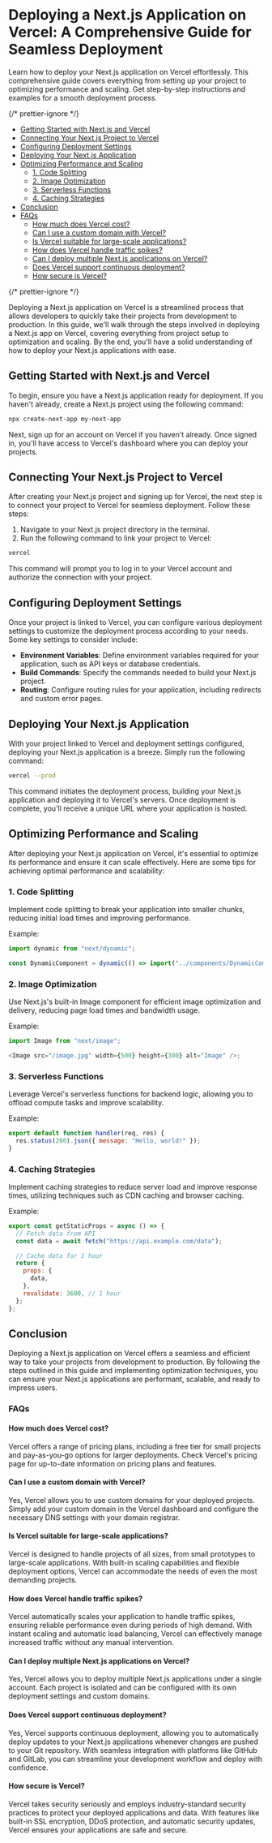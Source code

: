 

# Deploying a Next.js Application on Vercel: A Comprehensive Guide for Seamless Deployment

Learn how to deploy your Next.js application on Vercel effortlessly. This comprehensive guide covers everything from setting up your project to optimizing performance and scaling. Get step-by-step instructions and examples for a smooth deployment process.

<MDXImage
  src={SEO_OBJ.DEPLOY_NEXTJS_PROJECT_ON_VERCEL.featuredImage}
  alt={SEO_OBJ.DEPLOY_NEXTJS_PROJECT_ON_VERCEL.featuredImageAltText}
  title={SEO_OBJ.DEPLOY_NEXTJS_PROJECT_ON_VERCEL.featuredImageAltText}
  extraStyling="mb-4"
/>

{/* prettier-ignore */}
<TOC>
- [Getting Started with Next.js and Vercel](#GettingStartedwithNext.jsandVercel)
- [Connecting Your Next.js Project to Vercel](#ConnectingYourNext.jsProjecttoVercel)
- [Configuring Deployment Settings](#ConfiguringDeploymentSettings)
- [Deploying Your Next.js Application](#DeployingYourNext.jsApplication)
- [Optimizing Performance and Scaling](#OptimizingPerformanceandScaling)
  - [1. Code Splitting](#CodeSplitting)
  - [2. Image Optimization](#ImageOptimization)
  - [3. Serverless Functions](#ServerlessFunctions)
  - [4. Caching Strategies](#CachingStrategies)
- [Conclusion](#Conclusion)
- [FAQs](#FAQs)
    - [How much does Vercel cost?](#HowmuchdoesVercelcost)
    - [Can I use a custom domain with Vercel?](#CanIuseacustomdomainwithVercel)
    - [Is Vercel suitable for large-scale applications?](#IsVercelsuitableforlarge-scaleapplications)
    - [How does Vercel handle traffic spikes?](#HowdoesVercelhandletrafficspikes)
    - [Can I deploy multiple Next.js applications on Vercel?](#CanIdeploymultipleNext.jsapplicationsonVercel)
    - [Does Vercel support continuous deployment?](#DoesVercelsupportcontinuousdeployment)
    - [How secure is Vercel?](#HowsecureisVercel)
</TOC>
{/* prettier-ignore */}

Deploying a Next.js application on Vercel is a streamlined process that allows developers to quickly take their projects from development to production. In this guide, we'll walk through the steps involved in deploying a Next.js app on Vercel, covering everything from project setup to optimization and scaling. By the end, you'll have a solid understanding of how to deploy your Next.js applications with ease.

## <a name='GettingStartedwithNext.jsandVercel'></a>Getting Started with Next.js and Vercel

To begin, ensure you have a Next.js application ready for deployment. If you haven't already, create a Next.js project using the following command:

```bash
npx create-next-app my-next-app
```

Next, sign up for an account on Vercel if you haven't already. Once signed in, you'll have access to Vercel's dashboard where you can deploy your projects.

## <a name='ConnectingYourNext.jsProjecttoVercel'></a>Connecting Your Next.js Project to Vercel

After creating your Next.js project and signing up for Vercel, the next step is to connect your project to Vercel for seamless deployment. Follow these steps:

1. Navigate to your Next.js project directory in the terminal.
2. Run the following command to link your project to Vercel:

```bash
vercel
```

This command will prompt you to log in to your Vercel account and authorize the connection with your project.

## <a name='ConfiguringDeploymentSettings'></a>Configuring Deployment Settings

Once your project is linked to Vercel, you can configure various deployment settings to customize the deployment process according to your needs. Some key settings to consider include:

- **Environment Variables**: Define environment variables required for your application, such as API keys or database credentials.
- **Build Commands**: Specify the commands needed to build your Next.js project.
- **Routing**: Configure routing rules for your application, including redirects and custom error pages.

## <a name='DeployingYourNext.jsApplication'></a>Deploying Your Next.js Application

With your project linked to Vercel and deployment settings configured, deploying your Next.js application is a breeze. Simply run the following command:

```bash
vercel --prod
```

This command initiates the deployment process, building your Next.js application and deploying it to Vercel's servers. Once deployment is complete, you'll receive a unique URL where your application is hosted.

## <a name='OptimizingPerformanceandScaling'></a>Optimizing Performance and Scaling

After deploying your Next.js application on Vercel, it's essential to optimize its performance and ensure it can scale effectively. Here are some tips for achieving optimal performance and scalability:

### <a name='CodeSplitting'></a>1. Code Splitting

Implement code splitting to break your application into smaller chunks, reducing initial load times and improving performance.

Example:

```javascript
import dynamic from "next/dynamic";

const DynamicComponent = dynamic(() => import("../components/DynamicComponent"));
```

### <a name='ImageOptimization'></a>2. Image Optimization

Use Next.js's built-in Image component for efficient image optimization and delivery, reducing page load times and bandwidth usage.

Example:

```javascript
import Image from "next/image";

<Image src="/image.jpg" width={500} height={300} alt="Image" />;
```

### <a name='ServerlessFunctions'></a>3. Serverless Functions

Leverage Vercel's serverless functions for backend logic, allowing you to offload compute tasks and improve scalability.

Example:

```javascript
export default function handler(req, res) {
  res.status(200).json({ message: "Hello, world!" });
}
```

### <a name='CachingStrategies'></a>4. Caching Strategies

Implement caching strategies to reduce server load and improve response times, utilizing techniques such as CDN caching and browser caching.

Example:

```javascript
export const getStaticProps = async () => {
  // Fetch data from API
  const data = await fetch("https://api.example.com/data");

  // Cache data for 1 hour
  return {
    props: {
      data,
    },
    revalidate: 3600, // 1 hour
  };
};
```

## <a name='Conclusion'></a>Conclusion

Deploying a Next.js application on Vercel offers a seamless and efficient way to take your projects from development to production. By following the steps outlined in this guide and implementing optimization techniques, you can ensure your Next.js applications are performant, scalable, and ready to impress users.

### <a name='FAQs'></a>FAQs

#### <a name='HowmuchdoesVercelcost'></a>How much does Vercel cost?

Vercel offers a range of pricing plans, including a free tier for small projects and pay-as-you-go options for larger deployments. Check Vercel's pricing page for up-to-date information on pricing plans and features.

#### <a name='CanIuseacustomdomainwithVercel'></a>Can I use a custom domain with Vercel?

Yes, Vercel allows you to use custom domains for your deployed projects. Simply add your custom domain in the Vercel dashboard and configure the necessary DNS settings with your domain registrar.

#### <a name='IsVercelsuitableforlarge-scaleapplications'></a>Is Vercel suitable for large-scale applications?

Vercel is designed to handle projects of all sizes, from small prototypes to large-scale applications. With built-in scaling capabilities and flexible deployment options, Vercel can accommodate the needs of even the most demanding projects.

#### <a name='HowdoesVercelhandletrafficspikes'></a>How does Vercel handle traffic spikes?

Vercel automatically scales your application to handle traffic spikes, ensuring reliable performance even during periods of high demand. With instant scaling and automatic load balancing, Vercel can effectively manage increased traffic without any manual intervention.

#### <a name='CanIdeploymultipleNext.jsapplicationsonVercel'></a>Can I deploy multiple Next.js applications on Vercel?

Yes, Vercel allows you to deploy multiple Next.js applications under a single account. Each project is isolated and can be configured with its own deployment settings and custom domains.

#### <a name='DoesVercelsupportcontinuousdeployment'></a>Does Vercel support continuous deployment?

Yes, Vercel supports continuous deployment, allowing you to automatically deploy updates to your Next.js applications whenever changes are pushed to your Git repository. With seamless integration with platforms like GitHub and GitLab, you can streamline your development workflow and deploy with confidence.

#### <a name='HowsecureisVercel'></a>How secure is Vercel?

Vercel takes security seriously and employs industry-standard security practices to protect your deployed applications and data. With features like built-in SSL encryption, DDoS protection, and automatic security updates, Vercel ensures your applications are safe and secure.
